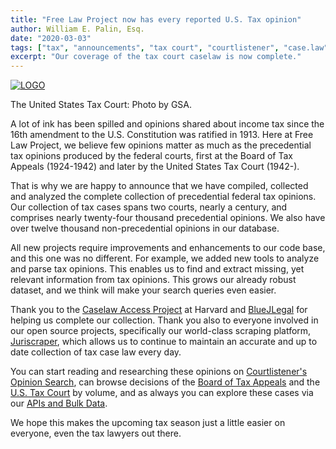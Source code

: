 ```yaml
---
title: "Free Law Project now has every reported U.S. Tax opinion"
author: William E. Palin, Esq.
date: "2020-03-03"
tags: ["tax", "announcements", "tax court", "courtlistener", "case.law", "opinions", "taxes"]
excerpt: "Our coverage of the tax court caselaw is now complete."
---
```



<div className="left-image">
    <a href="https://www.ustaxcourt.gov">
        <img src="/images/ustaxcourt.png"
             alt="LOGO"
             title="The U.S. Tax Court in DC"
             className="img-responsive border"/>
    </a>
    <p className="caption">The United States Tax Court: Photo by GSA.</p>
</div>
<div className="clearfix"></div>


A lot of ink has been spilled and opinions shared about income tax since the 16th amendment to the U.S. Constitution was ratified in 1913. Here at Free Law Project, we believe few opinions matter as much as the precedential tax opinions produced by the federal courts, first at the Board of Tax Appeals (1924-1942) and later by the United States Tax Court (1942-).

That is why we are happy to announce that we have compiled, collected and analyzed the complete collection of precedential federal tax opinions. Our collection of tax cases spans two courts, nearly a century, and comprises nearly twenty-four thousand precedential opinions. We also have over twelve thousand non-precedential opinions in our database.

All new projects require improvements and enhancements to our code base, and this one was no different.  For example, we added new tools to analyze and parse tax opinions.  This enables us to find and extract missing, yet relevant information from tax opinions. This grows our already robust dataset, and we think will make your search queries even easier.

Thank you to the [Caselaw Access Project][cap] at Harvard and [BlueJLegal][bjl] for helping us complete our collection. Thank you also to everyone involved in our open source projects, specifically our world-class scraping platform, [Juriscraper][osts], which allows us to continue to maintain an accurate and up to date collection of tax case law every day.

You can start reading and researching these opinions on [Courtlistener's Opinion Search][cl], can browse decisions of the [Board of Tax Appeals][bta] and the [U.S. Tax Court][tc] by volume, and as always you can explore these cases via our [APIs and Bulk Data][api].

We hope this makes the upcoming tax season just a little easier on everyone, even the tax lawyers out there.

[bta]: https://www.courtlistener.com/c/B.T.A./
[tc]: https://www.courtlistener.com/c/T.C./
[api]: https://www.courtlistener.com/help/api/
[cl]: https://www.courtlistener.com/opinion/
[bjl]: https://www.bluejlegal.com/
[cap]: https://case.law/
[osts]: /open-source-tools/
